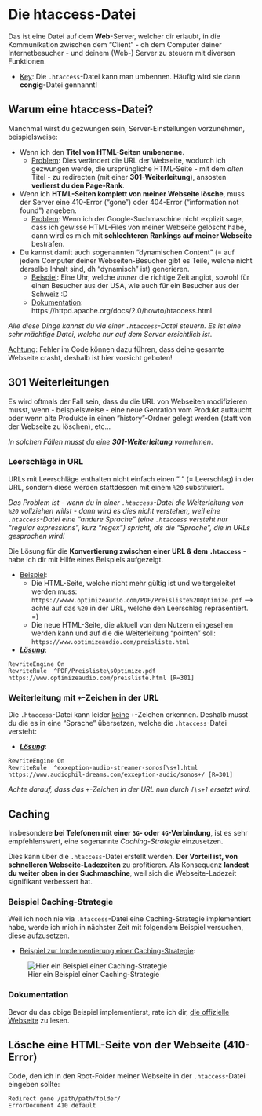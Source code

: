 # Die htaccess-Datei

Das ist eine Datei auf dem **Web**-Server, welcher dir erlaubt, in die Kommunikation zwischen dem "Client" - dh dem Computer deiner Internetbesucher - und deinem (Web-) Server zu steuern mit diversen Funktionen.

- <u>Key</u>: Die `.htaccess`-Datei kann man umbennen. Häufig wird sie dann **congig**-Datei gennannt!

## Warum eine htaccess-Datei?

Manchmal wirst du gezwungen sein, Server-Einstellungen vorzunehmen, beispielsweise:

- Wenn ich den **Titel von HTML-Seiten umbenenne**. 
  - <u>Problem</u>: Dies verändert die URL der Webseite, wodurch ich gezwungen werde, die ursprüngliche HTML-Seite - mit dem _alten_ Titel - zu redirecten (mit einer **301-Weiterleitung**), ansosten **verlierst du den Page-Rank**.
- Wenn ich **HTML-Seiten komplett von meiner Webseite lösche**, muss der Server eine 410-Error ("gone") oder 404-Error ("information not found") angeben.
  - <u>Problem</u>: Wenn ich der Google-Suchmaschine nicht explizit sage, dass ich gewisse HTML-Files von meiner Webseite gelöscht habe, dann wird es mich mit **schlechteren Rankings auf meiner Webseite** bestrafen.
- Du kannst damit auch sogenannten "dynamischen Content" (= auf jedem Computer deiner Webseiten-Besucher gibt es Teile, welche nicht derselbe Inhalt sind, dh "dynamisch" ist) generieren.
  - <u>Beispiel</u>: Eine Uhr, welche _immer_ die richtige Zeit angibt, sowohl für einen Besucher aus der USA, wie auch für ein Besucher aus der Schweiz :D
  - <u>Dokumentation</u>: https://httpd.apache.org/docs/2.0/howto/htaccess.html
  
*Alle diese Dinge kannst du via einer `.htaccess`-Datei steuern. Es ist eine sehr mächtige Datei, welche nur auf dem Server ersichtlich ist*. 

<u>Achtung</u>: Fehler im Code können dazu führen, dass deine gesamte Webseite crasht, deshalb ist hier vorsicht geboten!

## 301 Weiterleitungen

Es wird oftmals der Fall sein, dass du die URL von Webseiten modifizieren musst, wenn - beispielsweise - eine neue Genration vom Produkt auftaucht oder wenn alte Produkte in einen "history"-Ordner gelegt werden (statt von der Webseite zu löschen), etc...

_In solchen Fällen musst du eine **301-Weiterleitung** vornehmen_.

### Leerschläge in URL

URLs mit Leerschläge enthalten nicht einfach einen " " (= Leerschlag) in der URL, sondern diese werden stattdessen mit einem `%20` substituiert. 

_Das Problem ist - wenn du in einer `.htaccess`-Datei die Weiterleitung von `%20` vollziehen willst - dann wird es dies nicht verstehen, weil eine `.htaccess`-Datei eine "andere Sprache" (eine `.htaccess` versteht nur "regular expressions", kurz "regex") spricht, als die "Sprache", die in URLs gesprochen wird!_

Die Lösung für die **Konvertierung zwischen einer URL & dem `.htaccess`** - habe ich dir mit Hilfe eines Beispiels aufgezeigt.

- <u>Beispiel</u>: 
  - Die HTML-Seite, welche nicht mehr gültig ist und weitergeleitet werden muss: `https://wwww.optimizeaudio.com/PDF/Preisliste%20Optimize.pdf` --> achte auf das `%20` in der URL, welche den Leerschlag repräsentiert. =)
  - Die neue HTML-Seite, die aktuell von den Nutzern eingesehen werden kann und auf die die Weiterleitung "pointen" soll: `https://www.optimizeaudio.com/preisliste.html`

- ***<u>Lösung</u>***:

```
RewriteEngine On
RewriteRule  ^PDF/Preisliste\sOptimize.pdf https://www.optimizeaudio.com/preisliste.html [R=301]
```

### Weiterleitung mit `+`-Zeichen in der URL

Die `.htaccess`-Datei kann leider <u>keine</u> `+`-Zeichen erkennen. Deshalb musst du die es in eine "Sprache" übersetzen, welche die `.htaccess`-Datei versteht:

- ***<u>Lösung</u>***:

```
RewriteEngine On
RewriteRule  ^exxeption-audio-streamer-sonos[\s+].html https://www.audiophil-dreams.com/exxeption-audio/sonos+/ [R=301]
```

*Achte darauf, dass das `+`-Zeichen in der URL nun durch `[\s+]` ersetzt wird*.

## Caching 

Insbesondere **bei Telefonen mit einer `3G`- oder `4G`-Verbindung**, ist es sehr empfehlenswert, eine sogenannte *Caching-Strategie* einzusetzen. 

Dies kann über die `.htaccess`-Datei erstellt werden. **Der Vorteil ist, von schnelleren Webseite-Ladezeiten** zu profitieren. Als Konsequenz **landest du weiter oben in der Suchmaschine**, weil sich die Webseite-Ladezeit signifikant verbessert hat.

### Beispiel Caching-Strategie

Weil ich noch nie via `.htaccess`-Datei eine Caching-Strategie implementiert habe, werde ich mich in nächster Zeit mit folgendem Beispiel versuchen, diese aufzusetzen.

- <u>Beispiel zur Implementierung einer Caching-Strategie</u>:

![Hier ein Beispiel einer Caching-Strategie](./bilder/htaccess/caching-strat-example.png)

### Dokumentation

Bevor du das obige Beispiel implementierst, rate ich dir, [die offizielle Webseite](https://httpd.apache.org/docs/2.2/mod/mod_expires.html) zu lesen.
  
## Lösche eine HTML-Seite von der Webseite (410-Error)
  
Code, den ich in den Root-Folder meiner Webseite in der `.htaccess`-Datei eingeben sollte:

```
Redirect gone /path/path/folder/
ErrorDocument 410 default
```

